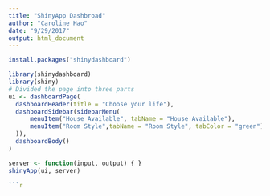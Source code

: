 ```yaml
---
title: "ShinyApp Dashbroad"
author: "Caroline Hao"
date: "9/29/2017"
output: html_document
---
```


```r
install.packages("shinydashboard")
```


```r
library(shinydashboard)
library(shiny)
# Divided the page into three parts
ui <- dashboardPage(
  dashboardHeader(title = "Choose your life"),
  dashboardSidebar(sidebarMenu(
      menuItem("House Available", tabName = "House Available"),
      menuItem("Room Style",tabName = "Room Style", tabColor = "green")
  )),
  dashboardBody()
)

server <- function(input, output) { }
shinyApp(ui, server)
```



```r




```r

```

```r

```



```r

```


```r

```


```r

```



```r

```




```r

```